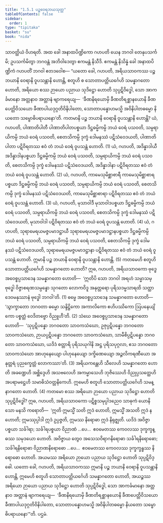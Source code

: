 ```yaml
---
title: "1.5.1 ပဉ္စဝေရဘယသုတ္တ"
tableOfContents: false
sidebar:
  order: 1
type: "tipitaka"
basket: "su"
book: "nida"
---
```



<DynamicBreadcrumb />

<Division number="41" book="nida">

<Paragraph number="293" book="nida">
သာဝတ္ထိယံ ဝိဟရတိ. အထ ခေါ အနာထပိဏ္ဍိကော ဂဟပတိ ယေန ဘဂဝါ တေနုပသင်္ကမိ; ဥပသင်္ကမိတွာ ဘဂဝန္တံ အဘိဝါဒေတွာ ဧကမန္တံ နိသီဒိ. ဧကမန္တံ နိသိန္နံ ခေါ အနာထပိဏ္ဍိကံ ဂဟပတိံ ဘဂဝါ ဧတဒဝေါစ—
</Paragraph>

<Paragraph number="294" book="nida">
“ယတော ခေါ, ဂဟပတိ, အရိယသာဝကဿ ပဉ္စ ဘယာနိ ဝေရာနိ ဝူပသန္တာနိ ဟောန္တိ, စတူဟိ စ သောတာပတ္တိယင်္ဂေဟိ သမန္နာဂတော ဟောတိ, အရိယော စဿ ဉာယော ပညာယ သုဒိဋ္ဌော ဟောတိ သုပ္ပဋိဝိဒ္ဓေါ, သော အာကင်္ခမာနော အတ္တနာဝ အတ္တာနံ ဗျာကရေယျ—  ‘ခီဏနိရယောမှိ ခီဏတိရစ္ဆာနယောနိ ခီဏပေတ္တိဝိသယော ခီဏာပါယဒုဂ္ဂတိဝိနိပါတော, သောတာပန္နောဟမသ္မိ အဝိနိပါတဓမ္မော နိယတော သမ္ဗောဓိပရာယနော’တိ.
</Paragraph>

<Paragraph number="295" book="nida">
ကတမာနိ ပဉ္စ ဘယာနိ ဝေရာနိ ဝူပသန္တာနိ ဟောန္တိ? ယံ, ဂဟပတိ, ပါဏာတိပါတီ ပါဏာတိပါတပစ္စယာ ဒိဋ္ဌဓမ္မိကမ္ပိ ဘယံ ဝေရံ ပသဝတိ, သမ္ပရာယိကမ္ပိ ဘယံ ဝေရံ ပသဝတိ, စေတသိကမ္ပိ ဒုက္ခံ ဒေါမနဿံ ပဋိသံဝေဒယတိ, ပါဏာတိပါတာ ပဋိဝိရတဿ ဧဝံ တံ ဘယံ ဝေရံ ဝူပသန္တံ ဟောတိ. (1)
</Paragraph>

<Paragraph number="296" book="nida">
ယံ, ဂဟပတိ, အဒိန္နာဒါယီ အဒိန္နာဒါနပစ္စယာ ဒိဋ္ဌဓမ္မိကမ္ပိ ဘယံ ဝေရံ ပသဝတိ, သမ္ပရာယိကမ္ပိ ဘယံ ဝေရံ ပသဝတိ, စေတသိကမ္ပိ ဒုက္ခံ ဒေါမနဿံ ပဋိသံဝေဒယတိ, အဒိန္နာဒါနာ ပဋိဝိရတဿ ဧဝံ တံ ဘယံ ဝေရံ ဝူပသန္တံ ဟောတိ. (2)
</Paragraph>

<Paragraph number="297" book="nida">
ယံ, ဂဟပတိ, ကာမေသုမိစ္ဆာစာရီ ကာမေသုမိစ္ဆာစာရပစ္စယာ ဒိဋ္ဌဓမ္မိကမ္ပိ ဘယံ ဝေရံ ပသဝတိ, သမ္ပရာယိကမ္ပိ ဘယံ ဝေရံ ပသဝတိ, စေတသိကမ္ပိ ဒုက္ခံ ဒေါမနဿံ ပဋိသံဝေဒယတိ, ကာမေသုမိစ္ဆာစာရာ ပဋိဝိရတဿ ဧဝံ တံ ဘယံ ဝေရံ ဝူပသန္တံ ဟောတိ. (3)
</Paragraph>

<Paragraph number="298" book="nida">
ယံ, ဂဟပတိ, မုသာဝါဒီ မုသာဝါဒပစ္စယာ ဒိဋ္ဌဓမ္မိကမ္ပိ ဘယံ ဝေရံ ပသဝတိ, သမ္ပရာယိကမ္ပိ ဘယံ ဝေရံ ပသဝတိ, စေတသိကမ္ပိ ဒုက္ခံ ဒေါမနဿံ ပဋိသံဝေဒယတိ, မုသာဝါဒါ ပဋိဝိရတဿ ဧဝံ တံ ဘယံ ဝေရံ ဝူပသန္တံ ဟောတိ. (4)
</Paragraph>

<Paragraph number="299" book="nida">
ယံ, ဂဟပတိ, သုရာမေရယမဇ္ဇပမာဒဋ္ဌာယီ သုရာမေရယမဇ္ဇပမာဒဋ္ဌာနပစ္စယာ ဒိဋ္ဌဓမ္မိကမ္ပိ ဘယံ ဝေရံ ပသဝတိ, သမ္ပရာယိကမ္ပိ ဘယံ ဝေရံ ပသဝတိ, စေတသိကမ္ပိ ဒုက္ခံ ဒေါမနဿံ ပဋိသံဝေဒယတိ, သုရာမေရယမဇ္ဇပမာဒဋ္ဌာနာ ပဋိဝိရတဿ ဧဝံ တံ ဘယံ ဝေရံ ဝူပသန္တံ ဟောတိ. ဣမာနိ ပဉ္စ ဘယာနိ ဝေရာနိ ဝူပသန္တာနိ ဟောန္တိ. (5)
</Paragraph>

<Paragraph number="300" book="nida">
ကတမေဟိ စတူဟိ သောတာပတ္တိယင်္ဂေဟိ သမန္နာဂတော ဟောတိ? ဣဓ, ဂဟပတိ, အရိယသာဝကော ဗုဒ္ဓေ အဝေစ္စပ္ပသာဒေန သမန္နာဂတော ဟောတိ—  ‘ဣတိပိ သော ဘဂဝါ အရဟံ သမ္မာသမ္ဗုဒ္ဓေါ ဝိဇ္ဇာစရဏသမ္ပန္နော သုဂတော လောကဝိဒူ အနုတ္တရော ပုရိသဒမ္မသာရထိ သတ္ထာ ဒေဝမနုဿာနံ ဗုဒ္ဓေါ ဘဂဝါ’တိ. (1)
</Paragraph>

<Paragraph number="301" book="nida">
ဓမ္မေ အဝေစ္စပ္ပသာဒေန သမန္နာဂတော ဟောတိ—  ‘သွာက္ခာတော ဘဂဝတာ ဓမ္မော သန္ဒိဋ္ဌိကော အကာလိကော ဧဟိပဿိကော ဩပနေယျိကော ပစ္စတ္တံ ဝေဒိတဗ္ဗော ဝိညူဟီ’တိ. (2)
</Paragraph>

<Paragraph number="302" book="nida">
သံဃေ အဝေစ္စပ္ပသာဒေန သမန္နာဂတော ဟောတိ—  ‘သုပ္ပဋိပန္နော ဘဂဝတော သာဝကသံဃော, ဥဇုပ္ပဋိပန္နော ဘဂဝတော သာဝကသံဃော, ဉာယပ္ပဋိပန္နော ဘဂဝတော သာဝကသံဃော, သာမီစိပ္ပဋိပန္နော ဘဂဝတော သာဝကသံဃော, ယဒိဒံ စတ္တာရိ ပုရိသယုဂါနိ အဋ္ဌ ပုရိသပုဂ္ဂလာ, ဧသ ဘဂဝတော သာဝကသံဃော အာဟုနေယျော ပါဟုနေယျော ဒက္ခိဏေယျော အဉ္ဇလိကရဏီယော အနုတ္တရံ ပုညက္ခေတ္တံ လောကဿာ’တိ. (3)
</Paragraph>

<Paragraph number="303" book="nida">
အရိယကန္တေဟိ သီလေဟိ သမန္နာဂတော ဟောတိ အခဏ္ဍေဟိ အစ္ဆိဒ္ဒေဟိ အသဗလေဟိ အကမ္မာသေဟိ ဘုဇိဿေဟိ ဝိညုပ္ပသတ္ထေဟိ အပရာမဋ္ဌေဟိ သမာဓိသံဝတ္တနိကေဟိ. ဣမေဟိ စတူဟိ သောတာပတ္တိယင်္ဂေဟိ သမန္နာဂတော ဟောတိ. (4)
</Paragraph>

<Paragraph number="304" book="nida">
ကတမော စဿ အရိယော ဉာယော ပညာယ သုဒိဋ္ဌော ဟောတိ သုပ္ပဋိဝိဒ္ဓေါ? ဣဓ, ဂဟပတိ, အရိယသာဝကော ပဋိစ္စသမုပ္ပါဒညေဝ သာဓုကံ ယောနိသော မနသိ ကရောတိ—  ‘ဣတိ ဣမသ္မိံ သတိ ဣဒံ ဟောတိ, ဣမသ္မိံ အသတိ ဣဒံ န ဟောတိ; ဣမဿုပ္ပါဒါ ဣဒံ ဥပ္ပဇ္ဇတိ, ဣမဿ နိရောဓာ ဣဒံ နိရုဇ္ဈတိ. ယဒိဒံ အဝိဇ္ဇာပစ္စယာ သင်္ခါရာ; သင်္ခါရပစ္စယာ ဝိညာဏံ …ပေ…  ဧဝမေတဿ ကေဝလဿ ဒုက္ခက္ခန္ဓဿ သမုဒယော ဟောတိ. အဝိဇ္ဇာယ တွေဝ အသေသဝိရာဂနိရောဓာ သင်္ခါရနိရောဓော; သင်္ခါရနိရောဓာ ဝိညာဏနိရောဓော …ပေ…  ဧဝမေတဿ ကေဝလဿ ဒုက္ခက္ခန္ဓဿ နိရောဓော ဟောတိ. အယမဿ အရိယော ဉာယော ပညာယ သုဒိဋ္ဌော ဟောတိ သုပ္ပဋိဝိဒ္ဓေါ.
</Paragraph>

<Paragraph number="305" book="nida">
ယတော ခေါ, ဂဟပတိ, အရိယသာဝကဿ ဣမာနိ ပဉ္စ ဘယာနိ ဝေရာနိ ဝူပသန္တာနိ ဟောန္တိ, ဣမေဟိ စတူဟိ သောတာပတ္တိယင်္ဂေဟိ သမန္နာဂတော ဟောတိ, အယဉ္စဿ အရိယော ဉာယော ပညာယ သုဒိဋ္ဌော ဟောတိ သုပ္ပဋိဝိဒ္ဓေါ, သော အာကင်္ခမာနော အတ္တနာဝ အတ္တာနံ ဗျာကရေယျ—  ‘ခီဏနိရယောမှိ ခီဏတိရစ္ဆာနယောနိ ခီဏပေတ္တိဝိသယော ခီဏာပါယဒုဂ္ဂတိဝိနိပါတော, သောတာပန္နောဟမသ္မိ အဝိနိပါတဓမ္မော နိယတော သမ္ဗောဓိပရာယနော’”တိ.

</Paragraph>
</Division>

<Paragraph number="306" type="center" book="nida">
ပဌမံ.
</Paragraph>